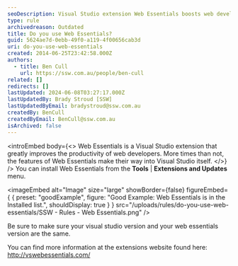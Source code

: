 ```yaml
---
seoDescription: Visual Studio extension Web Essentials boosts web development productivity and integrates its features into Visual Studio.
type: rule
archivedreason: Outdated
title: Do you use Web Essentials?
guid: 5624ae7d-0ebb-49f0-a119-4f00656cab3d
uri: do-you-use-web-essentials
created: 2014-06-25T23:42:58.000Z
authors:
  - title: Ben Cull
    url: https://ssw.com.au/people/ben-cull
related: []
redirects: []
lastUpdated: 2024-06-08T03:27:17.000Z
lastUpdatedBy: Brady Stroud [SSW]
lastUpdatedByEmail: bradystroud@ssw.com.au
createdBy: BenCull
createdByEmail: BenCull@ssw.com.au
isArchived: false
---
```


<introEmbed
  body={<>
Web Essentials is a Visual Studio extension that greatly improves the productivity of web developers. More times than not, the features of Web Essentials make their way into Visual Studio itself.
  </>}
/>
You can install Web Essentials from the **Tools** | **Extensions and Updates** menu.

<imageEmbed
  alt="Image"
  size="large"
  showBorder={false}
  figureEmbed={ {
    preset: "goodExample",
    figure: "Good Example: Web Essentials is in the Installed list.",
    shouldDisplay: true
  } }
  src="/uploads/rules/do-you-use-web-essentials/SSW - Rules - Web Essentials.png"
/>

Be sure to make sure your visual studio version and your web essentials version are the same.

You can find more information at the extensions website found here: http://vswebessentials.com/
